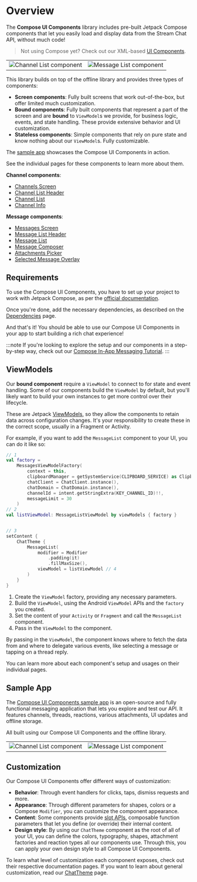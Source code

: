 # Overview

The **Compose UI Components** library includes pre-built Jetpack Compose components that let you easily load and display data from the Stream Chat API, without much code!

> Not using Compose yet? Check out our XML-based [UI Components](../03-ui/01-overview.mdx).

|||
| --- | --- |
| ![Channel List component](../assets/compose_channels_screen_example.png) | ![Message List component](../assets/compose_messages_screen_example.png) |

This library builds on top of the offline library and provides three types of components:

* **Screen components**: Fully built screens that work out-of-the-box, but offer limited much customization.
* **Bound components**: Fully built components that represent a part of the screen and are **bound** to `ViewModel`s we provide, for business logic, events, and state handling. These provide extensive behavior and UI customization.
* **Stateless components**: Simple components that rely on pure state and know nothing about our `ViewModel`s. Fully customizable.

The [sample app](#sample-app) showcases the Compose UI Components in action.

See the individual pages for these components to learn more about them.

**Channel components**:

* [Channels Screen](03-channel-components/01-channels-screen.mdx)
* [Channel List Header](03-channel-components/02-channel-list-header.mdx)
* [Channel List](03-channel-components/03-channel-list.mdx)
* [Channel Info](03-channel-components/04-channel-info.mdx)

**Message components**:

* [Messages Screen](04-message-components/01-messages-screen.mdx)
* [Message List Header](04-message-components/02-message-list-header.mdx)
* [Message List](04-message-components/03-message-list.mdx)
* [Message Composer](04-message-components/04-message-composer.mdx)
* [Attachments Picker](04-message-components/05-attachments-picker.mdx)
* [Selected Message Overlay](04-message-components/06-selected-message-overlay.mdx)

## Requirements

To use the Compose UI Components, you have to set up your project to work with Jetpack Compose, as per the [official documentation](https://developer.android.com/jetpack/compose/setup).

Once you're done, add the necessary dependencies, as described on the [Dependencies](../01-basics/02-dependencies.mdx#ui-components) page.

And that's it! You should be able to use our Compose UI Components in your app to start building a rich chat experience!

:::note
If you're looking to explore the setup and our components in a step-by-step way, check out our [Compose In-App Messaging Tutorial](https://getstream.io/chat/compose/tutorial/).
:::

## ViewModels

Our **bound component** require a `ViewModel` to connect to for state and event handling. Some of our components build the `ViewModel` by default, but you'll likely want to build your own instances to get more control over their lifecycle.

These are Jetpack [ViewModels](https://developer.android.com/topic/libraries/architecture/viewmodel), so they allow the components to retain data across configuration changes. It's your responsibility to create these in the correct scope, usually in a Fragment or Activity.

For example, if you want to add the `MessageList` component to your UI, you can do it like so:

```kotlin
// 1
val factory =
    MessagesViewModelFactory(
        context = this,
        clipboardManager = getSystemService(CLIPBOARD_SERVICE) as ClipboardManager,
        chatClient = ChatClient.instance(),
        chatDomain = ChatDomain.instance(),
        channelId = intent.getStringExtra(KEY_CHANNEL_ID)!!,
        messageLimit = 30
    )
// 2
val listViewModel: MessageListViewModel by viewModels { factory }


// 3
setContent {
    ChatTheme {
        MessageList(
            modifier = Modifier
                .padding(it)
                .fillMaxSize(),
            viewModel = listViewModel // 4
        )
    }
}
```

1. Create the `ViewModel` factory, providing any necessary parameters.
2. Build the `ViewModel`, using the Android `ViewModel` APIs and the `factory` you created.
3. Set the content of your `Activity` or `Fragment` and call the `MessageList` component.
4. Pass in the `ViewModel` to the component.

By passing in the `ViewModel`, the component knows where to fetch the data from and where to delegate various events, like selecting a message or tapping on a thread reply.

You can learn more about each component's setup and usages on their individual pages.

## Sample App

The [Compose UI Components sample app](https://github.com/GetStream/stream-chat-android/tree/main/stream-chat-android-compose-sample) is an open-source and fully functional messaging application that lets you explore and test our API. It features channels, threads, reactions, various attachments, UI updates and offline storage.

All built using our Compose UI Components and the offline library.

|||
| --- | --- |
| ![Channel List component](../assets/compose_channels_screen_example_dark.png) | ![Message List component](../assets/compose_messages_screen_example_dark.png) |


## Customization

Our Compose UI Components offer different ways of customization:

* **Behavior**: Through event handlers for clicks, taps, dismiss requests and more.
* **Appearance**: Through different parameters for shapes, colors or a Compose `Modifier`, you can customize the component appearance.
* **Content**: Some components provide [slot APIs](https://developer.android.com/jetpack/compose/layouts/basics#slot-based-layouts), composable function parameters that let you define (or override) their internal content.
* **Design style**: By using our `ChatTheme` component as the root of all of your UI, you can define the colors, typography, shapes, attachment factories and reaction types all our components use. Through this, you can apply your own design style to all Compose UI Components.

To learn what level of customization each component exposes, check out their respective documentation pages. If you want to learn about general customization, read our [ChatTheme](02-general-customization/01-chat-theme.mdx) page.
